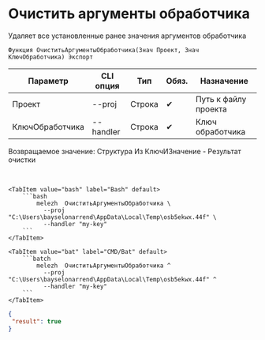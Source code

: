 ﻿---
sidebar_position: 3
description: Очистить аргументы обработчика и другие функции для работы с Melezh в Открытом пакете интеграций - бесплатной open-source библиотеке интеграций для 1С:Предприятие 8, OneScript и CLI
keywords: [1C, 1С, 1С:Предприятие, 1С:Предприятие 8.3, API, Интеграция, Сервисы, Обмен, OneScript, CLI]
---


# Очистить аргументы обработчика
 Удаляет все установленные ранее значения аргументов обработчика



`Функция ОчиститьАргументыОбработчика(Знач Проект, Знач КлючОбработчика) Экспорт`

  | Параметр | CLI опция | Тип | Обяз. | Назначение |
  |-|-|-|-|-|
  | Проект | --proj | Строка | &#x2714; | Путь к файлу проекта |
  | КлючОбработчика | --handler | Строка | &#x2714; | Ключ обработчика |

  
  Возвращаемое значение:   Структура Из КлючИЗначение - Результат очистки

<br/>



    

 <Tabs>
  
    <TabItem value="bash" label="Bash" default>
        ```bash
            melezh  ОчиститьАргументыОбработчика \
              --proj "C:\Users\bayselonarrend\AppData\Local\Temp\osb5ekwx.44f" \
              --handler "my-key"
        ```
    </TabItem>
  
    <TabItem value="bat" label="CMD/Bat" default>
        ```batch
            melezh  ОчиститьАргументыОбработчика ^
              --proj "C:\Users\bayselonarrend\AppData\Local\Temp\osb5ekwx.44f" ^
              --handler "my-key"
        ```
    </TabItem>
</Tabs>

```json title="Результат"
{
 "result": true
}
```
